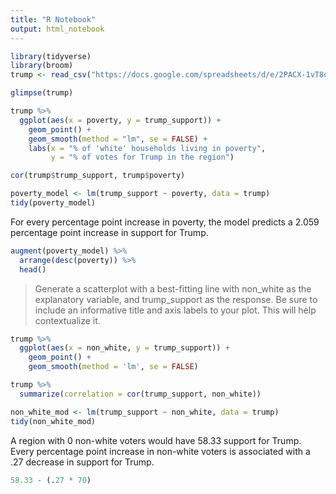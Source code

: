 ```yaml
---
title: "R Notebook"
output: html_notebook
---
```


```r
library(tidyverse)
library(broom)
trump <- read_csv("https://docs.google.com/spreadsheets/d/e/2PACX-1vT8qHdvTPaRc62hU94ShBcSh04HP3c11b6XZIPMiUDGuwPtifpP7QhHdSHS2YgTRMRTgfUmBYq-L3ZT/pub?gid=1217616678&single=true&output=csv")
```

```r
glimpse(trump)
```

```r
trump %>% 
  ggplot(aes(x = poverty, y = trump_support)) +
    geom_point() +
    geom_smooth(method = "lm", se = FALSE) +
    labs(x = "% of 'white' households living in poverty",
         y = "% of votes for Trump in the region")
```
```r
cor(trump$trump_support, trump$poverty)
```

```r
poverty_model <- lm(trump_support ~ poverty, data = trump)
tidy(poverty_model)
```

For every percentage point increase in poverty, the model predicts a 2.059 percentage point increase in support for Trump.

```r
augment(poverty_model) %>% 
  arrange(desc(poverty)) %>% 
  head()
```

> Generate a scatterplot with a best-fitting line with non_white as the explanatory variable, and trump_support as the response. Be sure to include an informative title and axis labels to your plot. This will help contextualize it.

```r
trump %>% 
  ggplot(aes(x = non_white, y = trump_support)) +
    geom_point() +
    geom_smooth(method = 'lm', se = FALSE)
```
```r
trump %>% 
  summarize(correlation = cor(trump_support, non_white))
```

```r
non_white_mod <- lm(trump_support ~ non_white, data = trump)
tidy(non_white_mod)
```

A region with $0%$ non-white voters would have $58.33$ support for Trump. Every percentage point increase in non-white voters is associated with a $.27%$ decrease in support for Trump.

```r
58.33 - (.27 * 70)
```

